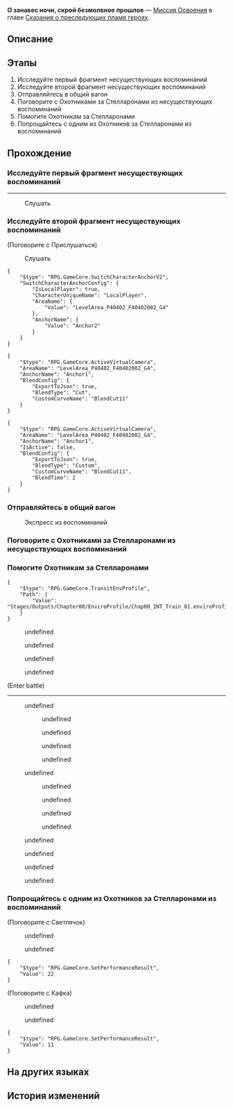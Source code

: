 {{Дополнить|Диалоги.}}
{{Миссия Инфобокс
|id              = 1040107
|Название        = 
|Изображение     = Миссия Освоения О занавес ночи, скрой безмолвное прошлое.png
|Тип             = Миссия Освоения
|События         = 
|Глава           = Сказания о преследующих пламя героях
|Условия         = 
|Персонажи       = (Первопроходец)?; Кафка; Мемо; Оронис; Первопроходец
|СтартЛокация    = Экспресс из воспоминаний
|Мир             = Звёздный экспресс
|Локации         = Экспресс из воспоминаний
|Предыдущая      = 
|Следующая       = О Кремнос, смой ржавчину крови I
|Награды         = Опыт Освоения*1 000; Звёздный нефрит*130; Путеводитель путешественника*8; Очищенный эфир*8; Скорая победа*1 { text = Скорая победа }; Небесная амброзия*200; Кредиты*100 000
}}
'''О занавес ночи, скрой безмолвное прошлое''' — [[Миссия Освоения]] в главе [[Сказания о преследующих пламя героях]].

==Описание==
{{Описание|<!--официальное описание из Перекрёстка судеб-->}}

==Этапы==
# Исследуйте первый фрагмент несуществующих воспоминаний
# Исследуйте второй фрагмент несуществующих воспоминаний
# Отправляйтесь в общий вагон
# Поговорите с Охотниками за Стелларонами из несуществующих воспоминаний
# Помогите Охотникам за Стелларонами
# Попрощайтесь с одним из Охотников за Стелларонами из воспоминаний

==Прохождение==
{{Дополнить}}

===Исследуйте первый фрагмент несуществующих воспоминаний===
{{Описание миссии|локация=Экспресс из воспоминаний|(Первопроходец) говорит, что Оронис показала {{MC|ж=ей|м=ему}} Охотников за Стелларонами... Этих воспоминаний не должно существовать, но они оказались невероятно яркими.}}
{{Диалог Начало}}
----
:{{tx}}

:{{Диалог|Разговор}} Слушать
:{{tx}}
<!--Unknown TalkSentence: 140162701-->
<!--Unknown TalkSentence: 140162702-->
{{Диалог Конец}}

===Исследуйте второй фрагмент несуществующих воспоминаний===
{{Диалог Начало}}

;(Поговорите с Прислушаться)
:{{tx}}

:{{Диалог|Разговор}} Слушать
<!--Unknown TalkSentence: 140162901-->
<!--Unknown TalkSentence: 140162902-->
<!--Unknown TalkSentence: 140162903-->
<pre>{
	"$type": "RPG.GameCore.SwitchCharacterAnchorV2",
	"SwitchCharacterAnchorConfig": {
		"IsLocalPlayer": true,
		"CharacterUniqueName": "LocalPlayer",
		"AreaName": {
			"Value": "LevelArea_P40402_F40402002_G4"
		},
		"AnchorName": {
			"Value": "Anchor2"
		}
	}
}</pre>
<pre>{
	"$type": "RPG.GameCore.ActiveVirtualCamera",
	"AreaName": "LevelArea_P40402_F40402002_G4",
	"AnchorName": "Anchor1",
	"BlendConfig": {
		"ExportToJson": true,
		"BlendType": "Cut",
		"CustomCurveName": "BlendCut11"
	}
}</pre>
<!--Unknown TalkSentence: 140163001-->
<!--Unknown TalkSentence: 140163002-->
<pre>{
	"$type": "RPG.GameCore.ActiveVirtualCamera",
	"AreaName": "LevelArea_P40402_F40402002_G4",
	"AnchorName": "Anchor1",
	"IsActive": false,
	"BlendConfig": {
		"ExportToJson": true,
		"BlendType": "Custom",
		"CustomCurveName": "BlendCut11",
		"BlendTime": 2
	}
}</pre>
{{Диалог Конец}}

===Отправляйтесь в общий вагон===
{{Диалог Начало}}

:{{Диалог|Разговор}} Экспресс из воспоминаний

<!--Unknown TalkSentence: 140164533-->
<!--Unknown TalkSentence: 140164534-->
{{Диалог Конец}}

===Поговорите с Охотниками за Стелларонами из несуществующих воспоминаний===
{{Диалог Начало}}
{{Диалог Конец}}

===Помогите Охотникам за Стелларонами===
{{Диалог Начало}}
<pre>{
	"$type": "RPG.GameCore.TransitEnvProfile",
	"Path": {
		"Value": "Stages/Outputs/Chapter00/EnviroProfile/Chap00_INT_Train_01.enviroProfile.asset"
	}
}</pre>
<!--Unknown TalkSentence: 140163801-->
<!--Unknown TalkSentence: 140163802-->
<!--Unknown TalkSentence: 140163803-->
<!--Unknown TalkSentence: 140163804-->
:{{Диалог|Стрелка}} undefined
:{{Диалог|Стрелка}} undefined
:{{Диалог|Стрелка}} undefined
:{{Диалог|Стрелка}} undefined
{{Описание миссии|локация=Экспресс из воспоминаний|Исследуя фрагмент несуществующих воспоминаний, (Первопроходец) неожиданно чувствует на себе взгляд Эона Памяти Фули. Возможно, это дар Оронис. Рядом появляется чудесное создание. (Первопроходец) выглядит немного... огорчённо? К счастью, вскоре {{MC|ж=она|м=он}} приободряется.}}
:{{tx}}
:<!--1-second delay-->
;(Enter battle)
::{{tx|Enemy list missing}}
----
<!--Unknown TalkSentence: 140164101-->
<!--Unknown TalkSentence: 140164102-->
:{{Диалог|Стрелка}} undefined
:<!--Unknown TalkSentence: 140164104-->
::{{tx}}
::{{Диалог|Стрелка}} undefined
::{{Диалог|Стрелка}} undefined
::{{Диалог|Стрелка}} undefined
::{{Диалог|Стрелка}} undefined
:{{Диалог|Стрелка}} undefined
:<!--Unknown TalkSentence: 140164107-->
::{{tx}}
::{{Диалог|Стрелка}} undefined
::{{Диалог|Стрелка}} undefined
::{{Диалог|Стрелка}} undefined
::{{Диалог|Стрелка}} undefined
<!--Unknown TalkSentence: 140164104-->
:{{tx}}
:{{Диалог|Стрелка}} undefined
:{{Диалог|Стрелка}} undefined
:{{Диалог|Стрелка}} undefined
:{{Диалог|Стрелка}} undefined
{{Диалог Конец}}

===Попрощайтесь с одним из Охотников за Стелларонами из воспоминаний===
{{Диалог Начало}}

;(Поговорите с Светлячок)
<!--Unknown TalkSentence: 140135644-->
:{{Диалог|Стрелка}} undefined
:{{Диалог|Выход}} undefined
<pre>{
	"$type": "RPG.GameCore.SetPerformanceResult",
	"Value": 22
}</pre>

;(Поговорите с Кафка)
<!--Unknown TalkSentence: 140135643-->
:{{Диалог|Стрелка}} undefined
:{{Диалог|Выход}} undefined
<pre>{
	"$type": "RPG.GameCore.SetPerformanceResult",
	"Value": 11
}</pre>

{{Диалог Конец}}

==На других языках==
{{На других языках
|en   = Night Veil, Shroud the Silent Past
|zhs  = 夜帷啊，轻遮那静默过往
|zht  = 夜帷啊，輕遮那靜默過往
|ja   = 夜の帷よ、静かな過去を遮れ
|ko   = 밤의 장막이여, 침묵의 과거를 가려라
|es   = Velo de la noche, envuelve el silencioso pasado
|fr   = Voile de la nuit, cache le passé endormi
|ru   = О занавес ночи, скрой безмолвное прошлое
|th   = ม่านราตรีเอ๋ย จงปกคลุมอดีตแสนสงัด
|vi   = Màn Đêm, Nhẹ Nhàng Che Đi Quá Khứ Tĩnh Lặng
|de   = Vorhang der Nacht, verschleiere die stille Vergangenheit
|id   = Tirai Malam, Menyelubungi Masa Lalu yang Sunyi
|pt   = Véu Noturno, Encubra o Passado Silencioso
}}

==История изменений==
{{История изменений|3.0}}
